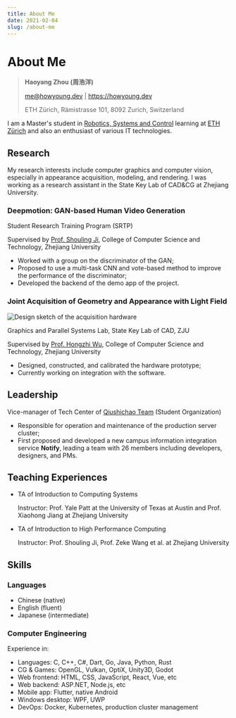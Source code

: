 ```yaml
---
title: About Me
date: 2021-02-04
slug: /about-me
---
```


# About Me

> **Haoyang Zhou (周浩洋)**
>
> me@howyoung.dev | https://howyoung.dev
>
> ETH Zürich, Rämistrasse 101, 8092 Zurich, Switzerland

I am a Master's student in [Robotics, Systems and Control](https://inf.ethz.ch/studies/master/master-rsc.html) learning at [ETH Zürich](https://ethz.ch/en.html) and also an enthusiast of various IT technologies.

## Research

My research interests include computer graphics and computer vision, especially in appearance acquisition, modeling, and rendering. I was working as a research assistant in the State Key Lab of CAD&CG at Zhejiang University.

### Deepmotion: GAN-based Human Video Generation

Student Research Training Program (SRTP)

Supervised by [Prof. Shouling Ji](https://person.zju.edu.cn/en/sji), College of Computer Science and Technology, Zhejiang University

- Worked with a group on the discriminator of the GAN;
- Proposed to use a multi-task CNN and vote-based method to improve the performance of the discriminator;
- Developed the backend of the demo app of the project. 

### Joint Acquisition of Geometry and Appearance with Light Field

![Design sketch of the acquisition hardware](../../assets/light_field.jpg)

Graphics and Parallel Systems Lab, State Key Lab of CAD, ZJU

Supervised by [Prof. Hongzhi Wu](http://hongzhiwu.com/), College of Computer Science and Technology, Zhejiang University

- Designed, constructed, and calibrated the hardware prototype;
- Currently working on integration with the software.


## Leadership

Vice-manager of Tech Center of [Qiushichao Team](https://www.qsc.zju.edu.cn/) (Student Organization)

- Responsible for operation and maintenance of the production server cluster;
- First proposed and developed a new campus information integration service **Notify**, leading a team with 26 members including developers, designers, and PMs.

## Teaching Experiences

- TA of Introduction to Computing Systems

  Instructor: Prof. Yale Patt at the University of Texas at Austin and Prof. Xiaohong Jiang at Zhejiang University

- TA of Introduction to High Performance Computing

  Instructor: Prof. Shouling Ji, Prof. Zeke Wang et al. at Zhejiang University


## Skills

### Languages

- Chinese (native)
- English (fluent)
- Japanese (intermediate)

### Computer Engineering

Experience in:

- Languages: C, C++, C\#, Dart, Go, Java, Python, Rust
- CG & Games: OpenGL, Vulkan, OptiX, Unity3D, Godot
- Web frontend: HTML, CSS, JavaScript, React, Vue, etc
- Web backend: ASP.NET, Node.js, etc
- Mobile app: Flutter, native Android
- Windows desktop: WPF, UWP
- DevOps: Docker, Kubernetes, production cluster management
